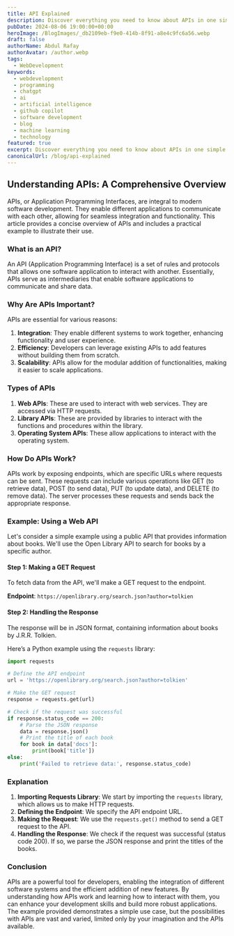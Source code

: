 ```yaml
---
title: API Explained
description: Discover everything you need to know about APIs in one simple guide!
pubDate: 2024-08-06 19:00:00+00:00
heroImage: /BlogImages/_db2109eb-f9e0-414b-8f91-a8e4c9fc6a56.webp
draft: false
authorName: Abdul Rafay
authorAvatar: /author.webp
tags:
  - WebDevelopment
keywords:
  - webdevelopment
  - programming
  - chatgpt
  - ai
  - artificial intelligence
  - github copilot
  - software development
  - blog
  - machine learning
  - technology
featured: true
excerpt: Discover everything you need to know about APIs in one simple guide!
canonicalUrl: /blog/api-explained
---
```


## Understanding APIs: A Comprehensive Overview

APIs, or Application Programming Interfaces, are integral to modern software development. They enable different applications to communicate with each other, allowing for seamless integration and functionality. This article provides a concise overview of APIs and includes a practical example to illustrate their use.

### What is an API?

An API (Application Programming Interface) is a set of rules and protocols that allows one software application to interact with another. Essentially, APIs serve as intermediaries that enable software applications to communicate and share data.

### Why Are APIs Important?

APIs are essential for various reasons:

1. **Integration**: They enable different systems to work together, enhancing functionality and user experience.
2. **Efficiency**: Developers can leverage existing APIs to add features without building them from scratch.
3. **Scalability**: APIs allow for the modular addition of functionalities, making it easier to scale applications.

### Types of APIs

1. **Web APIs**: These are used to interact with web services. They are accessed via HTTP requests.
2. **Library APIs**: These are provided by libraries to interact with the functions and procedures within the library.
3. **Operating System APIs**: These allow applications to interact with the operating system.

### How Do APIs Work?

APIs work by exposing endpoints, which are specific URLs where requests can be sent. These requests can include various operations like GET (to retrieve data), POST (to send data), PUT (to update data), and DELETE (to remove data). The server processes these requests and sends back the appropriate response.

### Example: Using a Web API

Let's consider a simple example using a public API that provides information about books. We'll use the Open Library API to search for books by a specific author.

#### Step 1: Making a GET Request

To fetch data from the API, we'll make a GET request to the endpoint.

**Endpoint**: `https://openlibrary.org/search.json?author=tolkien`

#### Step 2: Handling the Response

The response will be in JSON format, containing information about books by J.R.R. Tolkien.

Here’s a Python example using the `requests` library:

```python
import requests

# Define the API endpoint
url = 'https://openlibrary.org/search.json?author=tolkien'

# Make the GET request
response = requests.get(url)

# Check if the request was successful
if response.status_code == 200:
    # Parse the JSON response
    data = response.json()
    # Print the title of each book
    for book in data['docs']:
        print(book['title'])
else:
    print('Failed to retrieve data:', response.status_code)
```

### Explanation

1. **Importing Requests Library**: We start by importing the `requests` library, which allows us to make HTTP requests.
2. **Defining the Endpoint**: We specify the API endpoint URL.
3. **Making the Request**: We use the `requests.get()` method to send a GET request to the API.
4. **Handling the Response**: We check if the request was successful (status code 200). If so, we parse the JSON response and print the titles of the books.

### Conclusion

APIs are a powerful tool for developers, enabling the integration of different software systems and the efficient addition of new features. By understanding how APIs work and learning how to interact with them, you can enhance your development skills and build more robust applications. The example provided demonstrates a simple use case, but the possibilities with APIs are vast and varied, limited only by your imagination and the APIs available.
